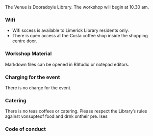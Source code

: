 
The Venue is Dooradoyle Library. The workshop will begin at 10.30 am. 

### Wifi

* Wifi sccess is available to Limerick Library residents only. 
* There is open access at the Costa coffee shop inside the shopping centre door. 


### Workshop Material
Markdown files can be opened in RStudio or notepad editors. 

### Charging for the event
There is no charge for the event. 

### Catering
There is no teas coffees or catering. 
Please respect the Library's rules against vonsupteof food and drnk ontheir pre. Ises

### Code of conduct 

